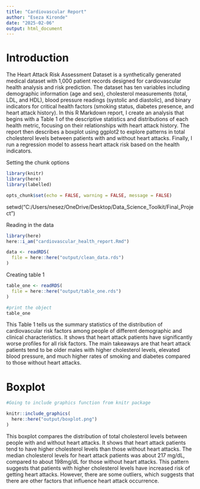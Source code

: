 ```yaml
---
title: "Cardiovascular Report"
author: "Eseza Kironde"
date: "2025-02-06"
output: html_document
---
```


# Introduction

The Heart Attack Risk Assessment Dataset is a synthetically generated medical dataset with 1,000 patient records designed for cardiovascular health analysis and risk prediction. The dataset has ten variables including demographic information (age and sex), cholesterol measurements (total, LDL, and HDL), blood pressure readings (systolic and diastolic), and binary indicators for critical health factors (smoking status, diabetes presence, and heart attack history).
In this R Markdown report, I create an analysis that begins with a Table 1 of the descriptive statistics and distributions of each health metric, focusing on their relationships with heart attack history. The report then describes a boxplot using ggplot2 to explore patterns in total cholesterol levels between patients with and without heart attacks. Finally, I run a regression model to assess heart attack risk based on the health indicators.

Setting the chunk options
```r
library(knitr)
library(here)
library(labelled)

opts_chunk$set(echo = FALSE, warning = FALSE, message = FALSE)

```


setwd("C:/Users/nesez/OneDrive/Desktop/Data_Science_Toolkit/Final_Project")

Reading in the data
```r

library(here)
here::i_am("cardiovascular_health_report.Rmd")

data <- readRDS(
  file = here::here("output/clean_data.rds")
)

```



Creating table 1
```r

table_one <- readRDS(
  file = here::here("output/table_one.rds")
)

#print the object
table_one

```

This Table 1 tells us the summary statistics of the distribution of cardiovascular risk factors among people of different demographic and clinical characteristics.
It shows that heart attack patients have significantly worse profiles for all risk factors. The main takeaways are that heart attack patients tend to be older males with higher cholesterol levels, elevated blood pressure, and much higher rates of smoking and diabetes compared to those without heart attacks.




# Boxplot

```r
#Going to include graphics function from knitr package

knitr::include_graphics(
  here::here("output/boxplot.png")
)

```

This boxplot compares the distribution of total cholesterol levels between people with and without heart attacks. 
It shows that heart attack patients tend to have higher cholesterol levels than those without heart attacks. The median cholesterol levels for heart attack patients was about 217 mg/dL, compared to about 198mg/dL for those without heart attacks. 
This pattern suggests that patients with higher cholesterol levels have increased risk of getting heart attacks. However, there are some outliers, which suggests that there are other factors that influence heart attack occurrence.











